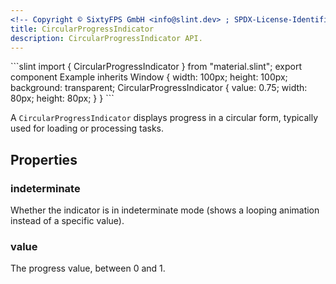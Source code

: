 ```yaml
---
<!-- Copyright © SixtyFPS GmbH <info@slint.dev> ; SPDX-License-Identifier: MIT -->
title: CircularProgressIndicator
description: CircularProgressIndicator API.
---
```



<CodeSnippetMD imagePath="/src/assets/generated/circularprogressindicator.png" scale="3" imageWidth="300" imageHeight="200" imageAlt="">
```slint
import { CircularProgressIndicator } from "material.slint";
export component Example inherits Window {
    width: 100px;
    height: 100px;
    background: transparent;
    CircularProgressIndicator {
        value: 0.75;
        width: 80px;
        height: 80px;
    }
}
```
</CodeSnippetMD>

A `CircularProgressIndicator` displays progress in a circular form, typically used for loading or processing tasks.

## Properties

### indeterminate
<SlintProperty propName="indeterminate" typeName="bool">
Whether the indicator is in indeterminate mode (shows a looping animation instead of a specific value).
</SlintProperty>

### value
<SlintProperty propName="value" typeName="float">
The progress value, between 0 and 1.
</SlintProperty>